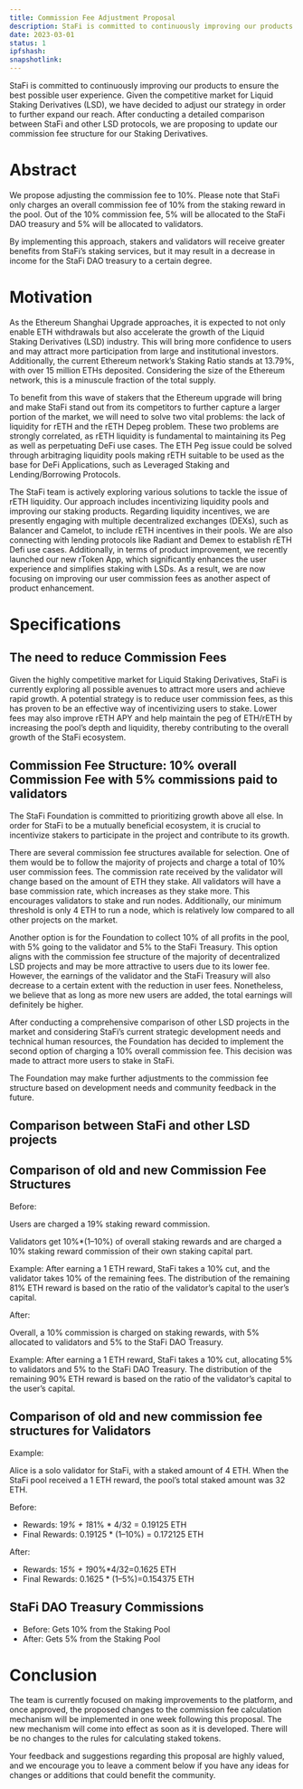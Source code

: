 ```yaml
---
title: Commission Fee Adjustment Proposal
description: StaFi is committed to continuously improving our products to ensure the best possible user experience. Given the competitive market for Liquid Staking Derivatives (LSD), we have decided to adjust our strategy in order to further expand our reach. After conducting a detailed comparison between StaFi and other LSD protocols, we are proposing to update our commission fee structure for our Staking Derivatives.
date: 2023-03-01
status: 1
ipfshash:
snapshotlink:
---
```


StaFi is committed to continuously improving our products to ensure the best possible user experience. Given the competitive market for Liquid Staking Derivatives (LSD), we have decided to adjust our strategy in order to further expand our reach. After conducting a detailed comparison between StaFi and other LSD protocols, we are proposing to update our commission fee structure for our Staking Derivatives.

# Abstract

We propose adjusting the commission fee to 10%. Please note that StaFi only charges an overall commission fee of 10% from the staking reward in the pool. Out of the 10% commission fee, 5% will be allocated to the StaFi DAO treasury and 5% will be allocated to validators.

By implementing this approach, stakers and validators will receive greater benefits from StaFi’s staking services, but it may result in a decrease in income for the StaFi DAO treasury to a certain degree.

# Motivation

As the Ethereum Shanghai Upgrade approaches, it is expected to not only enable ETH withdrawals but also accelerate the growth of the Liquid Staking Derivatives (LSD) industry. This will bring more confidence to users and may attract more participation from large and institutional investors. Additionally, the current Ethereum network’s Staking Ratio stands at 13.79%, with over 15 million ETHs deposited. Considering the size of the Ethereum network, this is a minuscule fraction of the total supply.

To benefit from this wave of stakers that the Ethereum upgrade will bring and make StaFi stand out from its competitors to further capture a larger portion of the market, we will need to solve two vital problems: the lack of liquidity for rETH and the rETH Depeg problem. These two problems are strongly correlated, as rETH liquidity is fundamental to maintaining its Peg as well as perpetuating DeFi use cases. The ETH Peg issue could be solved through arbitraging liquidity pools making rETH suitable to be used as the base for DeFi Applications, such as Leveraged Staking and Lending/Borrowing Protocols.

The StaFi team is actively exploring various solutions to tackle the issue of rETH liquidity. Our approach includes incentivizing liquidity pools and improving our staking products. Regarding liquidity incentives, we are presently engaging with multiple decentralized exchanges (DEXs), such as Balancer and Camelot, to include rETH incentives in their pools. We are also connecting with lending protocols like Radiant and Demex to establish rETH Defi use cases. Additionally, in terms of product improvement, we recently launched our new rToken App, which significantly enhances the user experience and simplifies staking with LSDs. As a result, we are now focusing on improving our user commission fees as another aspect of product enhancement.

# Specifications

## The need to reduce Commission Fees

Given the highly competitive market for Liquid Staking Derivatives, StaFi is currently exploring all possible avenues to attract more users and achieve rapid growth. A potential strategy is to reduce user commission fees, as this has proven to be an effective way of incentivizing users to stake. Lower fees may also improve rETH APY and help maintain the peg of ETH/rETH by increasing the pool’s depth and liquidity, thereby contributing to the overall growth of the StaFi ecosystem.

## Commission Fee Structure: 10% overall Commission Fee with 5% commissions paid to validators

The StaFi Foundation is committed to prioritizing growth above all else. In order for StaFi to be a mutually beneficial ecosystem, it is crucial to incentivize stakers to participate in the project and contribute to its growth.

There are several commission fee structures available for selection. One of them would be to follow the majority of projects and charge a total of 10% user commission fees. The commission rate received by the validator will change based on the amount of ETH they stake. All validators will have a base commission rate, which increases as they stake more. This encourages validators to stake and run nodes. Additionally, our minimum threshold is only 4 ETH to run a node, which is relatively low compared to all other projects on the market.

Another option is for the Foundation to collect 10% of all profits in the pool, with 5% going to the validator and 5% to the StaFi Treasury. This option aligns with the commission fee structure of the majority of decentralized LSD projects and may be more attractive to users due to its lower fee. However, the earnings of the validator and the StaFi Treasury will also decrease to a certain extent with the reduction in user fees. Nonetheless, we believe that as long as more new users are added, the total earnings will definitely be higher.

After conducting a comprehensive comparison of other LSD projects in the market and considering StaFi’s current strategic development needs and technical human resources, the Foundation has decided to implement the second option of charging a 10% overall commission fee. This decision was made to attract more users to stake in StaFi.

The Foundation may make further adjustments to the commission fee structure based on development needs and community feedback in the future.

## Comparison between StaFi and other LSD projects


## Comparison of old and new Commission Fee Structures

Before:

Users are charged a 19% staking reward commission.

Validators get 10%*(1–10%) of overall staking rewards and are charged a 10% staking reward commission of their own staking capital part.

Example: After earning a 1 ETH reward, StaFi takes a 10% cut, and the validator takes 10% of the remaining fees. The distribution of the remaining 81% ETH reward is based on the ratio of the validator’s capital to the user’s capital.

After:

Overall, a 10% commission is charged on staking rewards, with 5% allocated to validators and 5% to the StaFi DAO Treasury.

Example: After earning a 1 ETH reward, StaFi takes a 10% cut, allocating 5% to validators and 5% to the StaFi DAO Treasury. The distribution of the remaining 90% ETH reward is based on the ratio of the validator’s capital to the user’s capital.

## Comparison of old and new commission fee structures for Validators

Example:

Alice is a solo validator for StaFi, with a staked amount of 4 ETH. When the StaFi pool received a 1 ETH reward, the pool’s total staked amount was 32 ETH.

Before:
- Rewards: 1*9% + 1*81% * 4/32 = 0.19125 ETH
- Final Rewards: 0.19125 * (1–10%) = 0.172125 ETH

After:
- Rewards: 1*5% + 1*90%*4/32=0.1625 ETH
- Final Rewards: 0.1625 * (1–5%)=0.154375 ETH

## StaFi DAO Treasury Commissions
- Before: Gets 10% from the Staking Pool
- After: Gets 5% from the Staking Pool

# Conclusion

The team is currently focused on making improvements to the platform, and once approved, the proposed changes to the commission fee calculation mechanism will be implemented in one week following this proposal. The new mechanism will come into effect as soon as it is developed. There will be no changes to the rules for calculating staked tokens.

Your feedback and suggestions regarding this proposal are highly valued, and we encourage you to leave a comment below if you have any ideas for changes or additions that could benefit the community.